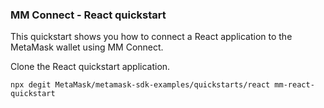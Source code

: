 ### MM Connect - React quickstart

This quickstart shows you how to connect a React application to the MetaMask wallet using
MM Connect.

Clone the React quickstart application.

```shell
npx degit MetaMask/metamask-sdk-examples/quickstarts/react mm-react-quickstart
```
